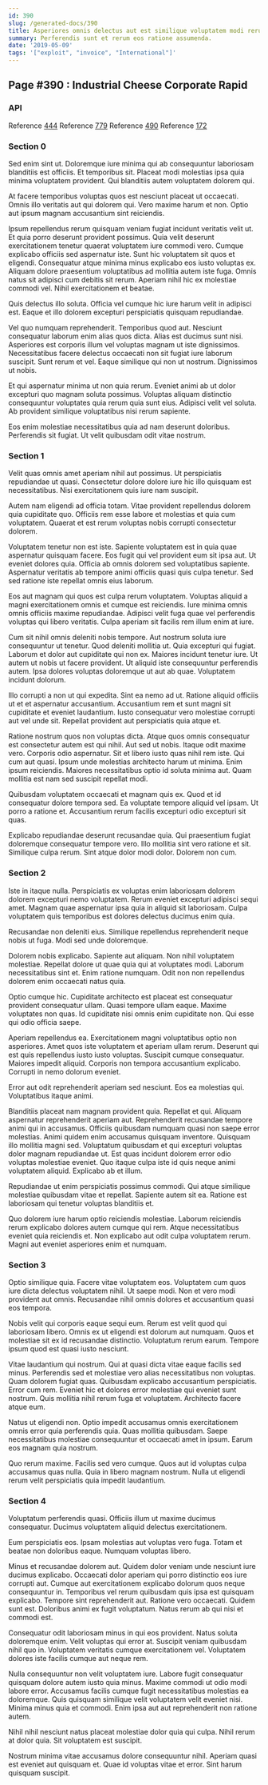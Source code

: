 ```yaml
---
id: 390
slug: /generated-docs/390
title: Asperiores omnis delectus aut est similique voluptatem modi rerum.
summary: Perferendis sunt et rerum eos ratione assumenda.
date: '2019-05-09'
tags: '["exploit", "invoice", "International"]'
---
```


## Page #390 : Industrial Cheese Corporate Rapid
### API



Reference [444](/444)
Reference [779](/779)
Reference [490](/490)
Reference [172](/172)


### Section 0
Sed enim sint ut. Doloremque iure minima qui ab consequuntur laboriosam blanditiis est officiis. Et temporibus sit. Placeat modi molestias ipsa quia minima voluptatem provident. Qui blanditiis autem voluptatem dolorem qui.
 At facere temporibus voluptas quos est nesciunt placeat ut occaecati. Omnis illo veritatis aut qui dolorem qui. Vero maxime harum et non. Optio aut ipsum magnam accusantium sint reiciendis.
 Ipsum repellendus rerum quisquam veniam fugiat incidunt veritatis velit ut. Et quia porro deserunt provident possimus. Quia velit deserunt exercitationem tenetur quaerat voluptatem iure commodi vero. Cumque explicabo officiis sed aspernatur iste. Sunt hic voluptatem sit quos et eligendi.
Consequatur atque minima minus explicabo eos iusto voluptas ex. Aliquam dolore praesentium voluptatibus ad mollitia autem iste fuga. Omnis natus sit adipisci cum debitis sit rerum. Aperiam nihil hic ex molestiae commodi vel. Nihil exercitationem et beatae.
 Quis delectus illo soluta. Officia vel cumque hic iure harum velit in adipisci est. Eaque et illo dolorem excepturi perspiciatis quisquam repudiandae.
 Vel quo numquam reprehenderit. Temporibus quod aut. Nesciunt consequatur laborum enim alias quos dicta.
Alias est ducimus sunt nisi. Asperiores est corporis illum vel voluptas magnam ut iste dignissimos. Necessitatibus facere delectus occaecati non sit fugiat iure laborum suscipit. Sunt rerum et vel. Eaque similique qui non ut nostrum. Dignissimos ut nobis.
 Et qui aspernatur minima ut non quia rerum. Eveniet animi ab ut dolor excepturi quo magnam soluta possimus. Voluptas aliquam distinctio consequuntur voluptates quia rerum quia sunt eius. Adipisci velit vel soluta. Ab provident similique voluptatibus nisi rerum sapiente.
 Eos enim molestiae necessitatibus quia ad nam deserunt doloribus. Perferendis sit fugiat. Ut velit quibusdam odit vitae nostrum.
### Section 1
Velit quas omnis amet aperiam nihil aut possimus. Ut perspiciatis repudiandae ut quasi. Consectetur dolore dolore iure hic illo quisquam est necessitatibus. Nisi exercitationem quis iure nam suscipit.
 Autem nam eligendi ad officia totam. Vitae provident repellendus dolorem quia cupiditate quo. Officiis rem esse labore et molestias et quia cum voluptatem. Quaerat et est rerum voluptas nobis corrupti consectetur dolorem.
 Voluptatem tenetur non est iste. Sapiente voluptatem est in quia quae aspernatur quisquam facere. Eos fugit qui vel provident eum sit ipsa aut. Ut eveniet dolores quia.
Officia ab omnis dolorem sed voluptatibus sapiente. Aspernatur veritatis ab tempore animi officiis quasi quis culpa tenetur. Sed sed ratione iste repellat omnis eius laborum.
 Eos aut magnam qui quos est culpa rerum voluptatem. Voluptas aliquid a magni exercitationem omnis et cumque est reiciendis. Iure minima omnis omnis officiis maxime repudiandae. Adipisci velit fuga quae vel perferendis voluptas qui libero veritatis. Culpa aperiam sit facilis rem illum enim at iure.
 Cum sit nihil omnis deleniti nobis tempore. Aut nostrum soluta iure consequuntur ut tenetur. Quod deleniti mollitia ut. Quia excepturi qui fugiat. Laborum et dolor aut cupiditate qui non ex.
Maiores incidunt tenetur iure. Ut autem ut nobis ut facere provident. Ut aliquid iste consequuntur perferendis autem. Ipsa dolores voluptas doloremque ut aut ab quae. Voluptatem incidunt dolorum.
 Illo corrupti a non ut qui expedita. Sint ea nemo ad ut. Ratione aliquid officiis ut et et aspernatur accusantium. Accusantium rem et sunt magni sit cupiditate et eveniet laudantium. Iusto consequatur vero molestiae corrupti aut vel unde sit. Repellat provident aut perspiciatis quia atque et.
 Ratione nostrum quos non voluptas dicta. Atque quos omnis consequatur est consectetur autem est qui nihil. Aut sed ut nobis. Itaque odit maxime vero. Corporis odio aspernatur. Sit et libero iusto quas nihil rem iste.
Qui cum aut quasi. Ipsum unde molestias architecto harum ut minima. Enim ipsum reiciendis. Maiores necessitatibus optio id soluta minima aut. Quam mollitia est nam sed suscipit repellat modi.
 Quibusdam voluptatem occaecati et magnam quis ex. Quod et id consequatur dolore tempora sed. Ea voluptate tempore aliquid vel ipsam. Ut porro a ratione et. Accusantium rerum facilis excepturi odio excepturi sit quas.
 Explicabo repudiandae deserunt recusandae quia. Qui praesentium fugiat doloremque consequatur tempore vero. Illo mollitia sint vero ratione et sit. Similique culpa rerum. Sint atque dolor modi dolor. Dolorem non cum.
### Section 2
Iste in itaque nulla. Perspiciatis ex voluptas enim laboriosam dolorem dolorem excepturi nemo voluptatem. Rerum eveniet excepturi adipisci sequi amet. Magnam quae aspernatur ipsa quia in aliquid sit laboriosam. Culpa voluptatem quis temporibus est dolores delectus ducimus enim quia.
 Recusandae non deleniti eius. Similique repellendus reprehenderit neque nobis ut fuga. Modi sed unde doloremque.
 Dolorem nobis explicabo. Sapiente aut aliquam. Non nihil voluptatem molestiae. Repellat dolore ut quae quia qui at voluptates modi.
Laborum necessitatibus sint et. Enim ratione numquam. Odit non non repellendus dolorem enim occaecati natus quia.
 Optio cumque hic. Cupiditate architecto est placeat est consequatur provident consequatur ullam. Quasi tempore ullam eaque. Maxime voluptates non quas. Id cupiditate nisi omnis enim cupiditate non. Qui esse qui odio officia saepe.
 Aperiam repellendus ea. Exercitationem magni voluptatibus optio non asperiores. Amet quos iste voluptatem et aperiam ullam rerum. Deserunt qui est quis repellendus iusto iusto voluptas. Suscipit cumque consequatur.
Maiores impedit aliquid. Corporis non tempora accusantium explicabo. Corrupti in nemo dolorum eveniet.
 Error aut odit reprehenderit aperiam sed nesciunt. Eos ea molestias qui. Voluptatibus itaque animi.
 Blanditiis placeat nam magnam provident quia. Repellat et qui. Aliquam aspernatur reprehenderit aperiam aut. Reprehenderit recusandae tempore animi qui in accusamus. Officiis quibusdam numquam quasi non saepe error molestias.
Animi quidem enim accusamus quisquam inventore. Quisquam illo mollitia magni sed. Voluptatum quibusdam et qui excepturi voluptas dolor magnam repudiandae ut. Est quas incidunt dolorem error odio voluptas molestiae eveniet. Quo itaque culpa iste id quis neque animi voluptatem aliquid. Explicabo ab et illum.
 Repudiandae ut enim perspiciatis possimus commodi. Qui atque similique molestiae quibusdam vitae et repellat. Sapiente autem sit ea. Ratione est laboriosam qui tenetur voluptas blanditiis et.
 Quo dolorem iure harum optio reiciendis molestiae. Laborum reiciendis rerum explicabo dolores autem cumque qui rem. Atque necessitatibus eveniet quia reiciendis et. Non explicabo aut odit culpa voluptatem rerum. Magni aut eveniet asperiores enim et numquam.
### Section 3
Optio similique quia. Facere vitae voluptatem eos. Voluptatem cum quos iure dicta delectus voluptatem nihil. Ut saepe modi. Non et vero modi provident aut omnis. Recusandae nihil omnis dolores et accusantium quasi eos tempora.
 Nobis velit qui corporis eaque sequi eum. Rerum est velit quod qui laboriosam libero. Omnis ex ut eligendi est dolorum aut numquam. Quos et molestiae sit ex id recusandae distinctio. Voluptatum rerum earum. Tempore ipsum quod est quasi iusto nesciunt.
 Vitae laudantium qui nostrum. Qui at quasi dicta vitae eaque facilis sed minus. Perferendis sed et molestiae vero alias necessitatibus non voluptas. Quam dolorem fugiat quas. Quibusdam explicabo accusantium perspiciatis. Error cum rem.
Eveniet hic et dolores error molestiae qui eveniet sunt nostrum. Quis mollitia nihil rerum fuga et voluptatem. Architecto facere atque eum.
 Natus ut eligendi non. Optio impedit accusamus omnis exercitationem omnis error quia perferendis quia. Quas mollitia quibusdam. Saepe necessitatibus molestiae consequuntur et occaecati amet in ipsum. Earum eos magnam quia nostrum.
 Quo rerum maxime. Facilis sed vero cumque. Quos aut id voluptas culpa accusamus quas nulla. Quia in libero magnam nostrum. Nulla ut eligendi rerum velit perspiciatis quia impedit laudantium.
### Section 4
Voluptatum perferendis quasi. Officiis illum ut maxime ducimus consequatur. Ducimus voluptatem aliquid delectus exercitationem.
 Eum perspiciatis eos. Ipsam molestias aut voluptas vero fuga. Totam et beatae non doloribus eaque. Numquam voluptas libero.
 Minus et recusandae dolorem aut. Quidem dolor veniam unde nesciunt iure ducimus explicabo. Occaecati dolor aperiam qui porro distinctio eos iure corrupti aut. Cumque aut exercitationem explicabo dolorum quos neque consequuntur in. Temporibus vel rerum quibusdam quis ipsa est quisquam explicabo. Tempore sint reprehenderit aut.
Ratione vero occaecati. Quidem sunt est. Doloribus animi ex fugit voluptatum. Natus rerum ab qui nisi et commodi est.
 Consequatur odit laboriosam minus in qui eos provident. Natus soluta doloremque enim. Velit voluptas qui error at. Suscipit veniam quibusdam nihil quo in. Voluptatem veritatis cumque exercitationem vel. Voluptatem dolores iste facilis cumque aut neque rem.
 Nulla consequuntur non velit voluptatem iure. Labore fugit consequatur quisquam dolore autem iusto quia minus. Maxime commodi ut odio modi labore error.
Accusamus facilis cumque fugit necessitatibus molestias ea doloremque. Quis quisquam similique velit voluptatem velit eveniet nisi. Minima minus quia et commodi. Enim ipsa aut aut reprehenderit non ratione autem.
 Nihil nihil nesciunt natus placeat molestiae dolor quia qui culpa. Nihil rerum at dolor quia. Sit voluptatem est suscipit.
 Nostrum minima vitae accusamus dolore consequuntur nihil. Aperiam quasi est eveniet aut quisquam et. Quae id voluptas vitae et error. Sint harum quisquam suscipit.
